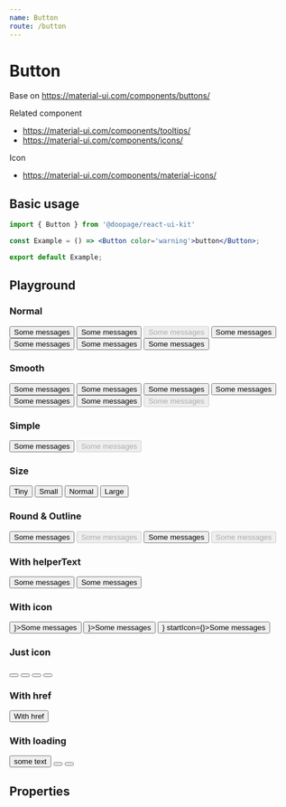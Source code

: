 ```yaml
---
name: Button
route: /button
---
```





# Button
Base on https://material-ui.com/components/buttons/

Related component
- https://material-ui.com/components/tooltips/
- https://material-ui.com/components/icons/

Icon
- https://material-ui.com/components/material-icons/

## Basic usage

```jsx
import { Button } from '@doopage/react-ui-kit'

const Example = () => <Button color='warning'>button</Button>;

export default Example;
```

## Playground

### Normal
<Playground>
    <Button color='primary'>Some messages</Button>
    <Button color='info'>Some messages</Button>
    <Button color='warning' disabled>Some messages</Button>
    <Button color='success'>Some messages</Button>
    <Button color='danger'>Some messages</Button>
    <Button color='gray'>Some messages</Button>
    <Button color='white'>Some messages</Button>
</Playground>

### Smooth
<Playground>
  <Button color='primary' smooth>Some messages</Button>
  <Button color='info' smooth>Some messages</Button>
  <Button color='warning' smooth>Some messages</Button>
  <Button color='success' smooth>Some messages</Button>
  <Button color='danger' smooth>Some messages</Button>
  <Button color='gray' smooth>Some messages</Button>
  <Button color='primary' smooth disabled>Some messages</Button>
</Playground>

### Simple
<Playground>
    <Button simple color='primary'>Some messages</Button>
    <Button simple color='info' disabled>Some messages</Button>
</Playground>

### Size
<Playground>
    <Button size='tiny' color='info'>Tiny</Button>
    <Button size='small' color='success'>Small</Button>
    <Button size='normal' color='warning'>Normal</Button>
    <Button size='large' color='danger'>Large</Button>
</Playground>

### Round & Outline
<Playground>
    <Button round>Some messages</Button>
    <Button round disabled color='success'>Some messages</Button>
    <Button outline>Some messages</Button>
    <Button outline disabled>Some messages</Button>
</Playground>

### With helperText
<Playground>
    <Button fullWidth upcaseText helperText='this is heplerText'>Some messages</Button>
    <Button helperText='this is heplerText' placement='right'>Some messages</Button>
</Playground>

### With icon
<Playground>
    <Button color='info' startIcon={<AdbIcon/>}>Some messages</Button>
    <Button color='success' simple endIcon={<AdbIcon/>}>Some messages</Button>
    <Button color='success' outline endIcon={<AdbIcon/>} startIcon={<AdbIcon/>}>Some messages</Button>
</Playground>

### Just icon
<Playground>
    <Button justIcon size='tiny' color='info' outline><AdbIcon/></Button>
    <Button justIcon size='small' color='success' simple><AdbIcon/></Button>
    <Button justIcon size='normal' color='warning' round><AdbIcon/></Button>
    <Button justIcon size='large' color='danger'><AdbIcon/></Button>
</Playground>

### With href
<Playground>
    <Button href='https://www.npmjs.com/package/@doopage/react-ui-kit'>With href</Button>
</Playground>

### With loading
<Playground>
    <Button loading>some text</Button>
    <Button loading justIcon><AdbIcon/></Button>
    <Button loading justIcon size='small'><AdbIcon/></Button>
</Playground>

## Properties

<Props of={Button}/>
